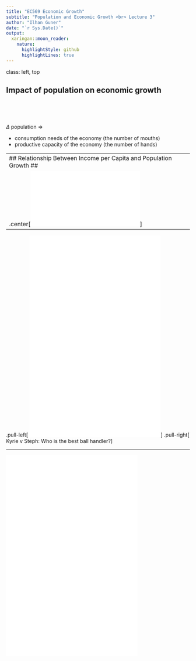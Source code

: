 ```yaml
---
title: "EC569 Economic Growth"
subtitle: "Population and Economic Growth <br> Lecture 3"
author: "Ilhan Guner"
date: "`r Sys.Date()`"
output:
  xaringan::moon_reader:
    nature:
      highlightStyle: github
      highlightLines: true
---
```

class: left, top

## Impact of population on economic growth ##

&nbsp;

&nbsp;



$\Delta$ population $\Rightarrow$

* consumption needs of the economy (the number of mouths)
* productive capacity of the economy (the number of hands)

---
## Relationship Between Income per Capita and Population Growth ##
.center[![Image of Momtocat](img/figure1.pdf)]
---

.pull-left[
<iframe width="360" height="550" src="p.html" frameborder="0" allowfullscreen></iframe>
]
.pull-right[
Kyrie v Steph: Who is the best ball handler?
]

---
<iframe width="360" height="550" src="z.html" frameborder="0" allowfullscreen></iframe>


